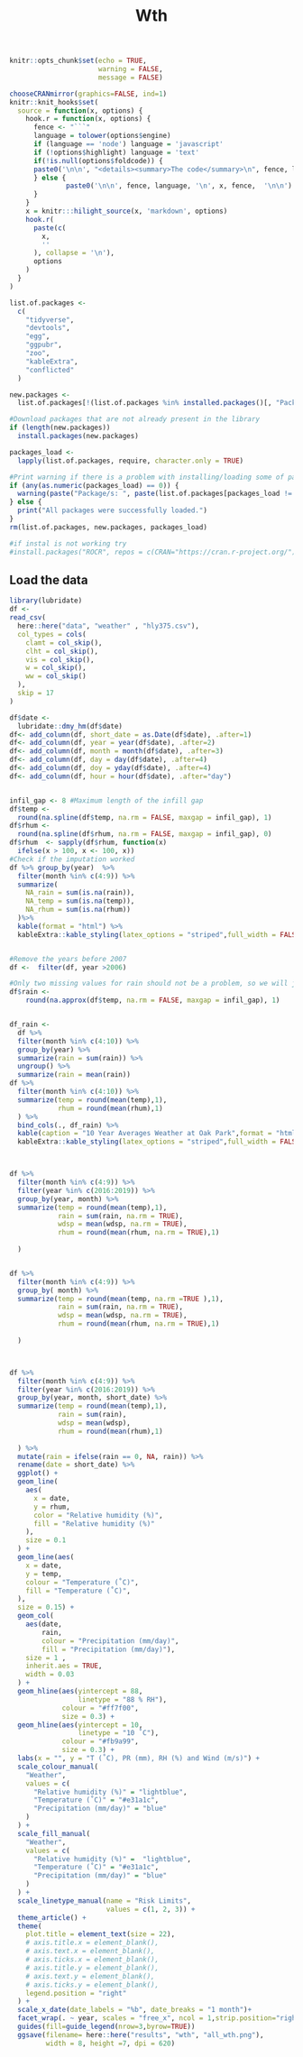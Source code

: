 %Wth

```r
knitr::opts_chunk$set(echo = TRUE,
                      warning = FALSE,
                      message = FALSE)

chooseCRANmirror(graphics=FALSE, ind=1)
knitr::knit_hooks$set(
  source = function(x, options) {
    hook.r = function(x, options) {
      fence <- "```"
      language = tolower(options$engine)
      if (language == 'node') language = 'javascript'
      if (!options$highlight) language = 'text'
      if(!is.null(options$foldcode)) {
      paste0('\n\n', "<details><summary>The code</summary>\n", fence, language, '\n', x, fence,  '\n\n', "</details>\n")
      } else {
              paste0('\n\n', fence, language, '\n', x, fence,  '\n\n')
      }
    }
    x = knitr:::hilight_source(x, 'markdown', options)
    hook.r(
      paste(c(
        x, 
        ''
      ), collapse = '\n'), 
      options
    )
  }
)

```

```r
list.of.packages <-
  c(
    "tidyverse",
    "devtools",
    "egg",
    "ggpubr",
    "zoo",
    "kableExtra",
    "conflicted"
  )

new.packages <-
  list.of.packages[!(list.of.packages %in% installed.packages()[, "Package"])]

#Download packages that are not already present in the library
if (length(new.packages))
  install.packages(new.packages)

packages_load <-
  lapply(list.of.packages, require, character.only = TRUE)

#Print warning if there is a problem with installing/loading some of packages
if (any(as.numeric(packages_load) == 0)) {
  warning(paste("Package/s: ", paste(list.of.packages[packages_load != TRUE], sep = ", "), "not loaded!"))
} else {
  print("All packages were successfully loaded.")
}
rm(list.of.packages, new.packages, packages_load)

#if instal is not working try 
#install.packages("ROCR", repos = c(CRAN="https://cran.r-project.org/"))
```


## Load the data
 
```r

library(lubridate)
df <- 
read_csv(
  here::here("data", "weather" , "hly375.csv"),
  col_types = cols(
    clamt = col_skip(),
    clht = col_skip(),
    vis = col_skip(),
    w = col_skip(),
    ww = col_skip()
  ),
  skip = 17
)

df$date <-
  lubridate::dmy_hm(df$date)
df<- add_column(df, short_date = as.Date(df$date), .after=1)
df<- add_column(df, year = year(df$date), .after=2)
df<- add_column(df, month = month(df$date), .after=3)
df<- add_column(df, day = day(df$date), .after=4)
df<- add_column(df, doy = yday(df$date), .after=4)
df<- add_column(df, hour = hour(df$date), .after="day")


infil_gap <- 8 #Maximum length of the infill gap
df$temp <-
  round(na.spline(df$temp, na.rm = FALSE, maxgap = infil_gap), 1)
df$rhum <-
  round(na.spline(df$rhum, na.rm = FALSE, maxgap = infil_gap), 0)
df$rhum  <- sapply(df$rhum, function(x)
  ifelse(x > 100, x <- 100, x))
#Check if the imputation worked
df %>% group_by(year)  %>%
  filter(month %in% c(4:9)) %>%
  summarize(
    NA_rain = sum(is.na(rain)),
    NA_temp = sum(is.na(temp)),
    NA_rhum = sum(is.na(rhum))
  )%>% 
  kable(format = "html") %>% 
  kableExtra::kable_styling(latex_options = "striped",full_width = FALSE)


#Remove the years before 2007
df <-  filter(df, year >2006)

#Only two missing values for rain should not be a problem, so we will just do a linear interpolation
df$rain <- 
    round(na.approx(df$temp, na.rm = FALSE, maxgap = infil_gap), 1)


df_rain <- 
  df %>%
  filter(month %in% c(4:10)) %>%
  group_by(year) %>%
  summarize(rain = sum(rain)) %>% 
  ungroup() %>% 
  summarize(rain = mean(rain)) 
df %>%
  filter(month %in% c(4:10)) %>%
  summarize(temp = round(mean(temp),1),
            rhum = round(mean(rhum),1)
  ) %>% 
  bind_cols(., df_rain) %>% 
  kable(caption = "10 Year Averages Weather at Oak Park",format = "html") %>% 
  kableExtra::kable_styling(latex_options = "striped",full_width = FALSE)



df %>%
  filter(month %in% c(4:9)) %>%
  filter(year %in% c(2016:2019)) %>%
  group_by(year, month) %>% 
  summarize(temp = round(mean(temp),1),
            rain = sum(rain, na.rm = TRUE),
            wdsp = mean(wdsp, na.rm = TRUE),
            rhum = round(mean(rhum, na.rm = TRUE),1)
            
  ) 


df %>%
  filter(month %in% c(4:9)) %>%
  group_by( month) %>% 
  summarize(temp = round(mean(temp, na.rm =TRUE ),1),
            rain = sum(rain, na.rm = TRUE),
            wdsp = mean(wdsp, na.rm = TRUE),
            rhum = round(mean(rhum, na.rm = TRUE),1)
            
  ) 



df %>%
  filter(month %in% c(4:9)) %>%
  filter(year %in% c(2016:2019)) %>%
  group_by(year, month, short_date) %>% 
  summarize(temp = round(mean(temp),1),
            rain = sum(rain),
            wdsp = mean(wdsp),
            rhum = round(mean(rhum),1)
            
  ) %>%
  mutate(rain = ifelse(rain == 0, NA, rain)) %>% 
  rename(date = short_date) %>% 
  ggplot() +
  geom_line(
    aes(
      x = date,
      y = rhum,
      color = "Relative humidity (%)",
      fill = "Relative humidity (%)"
    ),
    size = 0.1
  ) +
  geom_line(aes(
    x = date,
    y = temp,
    colour = "Temperature (˚C)",
    fill = "Temperature (˚C)",
  ),
  size = 0.15) +
  geom_col(
    aes(date,
        rain,
        colour = "Precipitation (mm/day)",
        fill = "Precipitation (mm/day)"),
    size = 1 ,
    inherit.aes = TRUE,
    width = 0.03
  ) +
  geom_hline(aes(yintercept = 88,
                 linetype = "88 % RH"),
             colour = "#ff7f00",
             size = 0.3) +
  geom_hline(aes(yintercept = 10,
                 linetype = "10 ˚C"),
             colour = "#fb9a99",
             size = 0.3) +
  labs(x = "", y = "T (˚C), PR (mm), RH (%) and Wind (m/s)") +
  scale_colour_manual(
    "Weather",
    values = c(
      "Relative humidity (%)" = "lightblue",
      "Temperature (˚C)" = "#e31a1c",
      "Precipitation (mm/day)" = "blue"
    )
  ) +
  scale_fill_manual(
    "Weather",
    values = c(
      "Relative humidity (%)" =  "lightblue",
      "Temperature (˚C)" = "#e31a1c",
      "Precipitation (mm/day)" = "blue"
    )
  ) +
  scale_linetype_manual(name = "Risk Limits",
                        values = c(1, 2, 3)) +
  theme_article() +
  theme(
    plot.title = element_text(size = 22),
    # axis.title.x = element_blank(),
    # axis.text.x = element_blank(),
    # axis.ticks.x = element_blank(),
    # axis.title.y = element_blank(),
    # axis.text.y = element_blank(),
    # axis.ticks.y = element_blank(),
    legend.position = "right"
  ) +
  scale_x_date(date_labels = "%b", date_breaks = "1 month")+
  facet_wrap(. ~ year, scales = "free_x", ncol = 1,strip.position="right") +
  guides(fill=guide_legend(nrow=3,byrow=TRUE))
  ggsave(filename= here::here("results", "wth", "all_wth.png"), 
         width = 8, height =7, dpi = 620)

```
